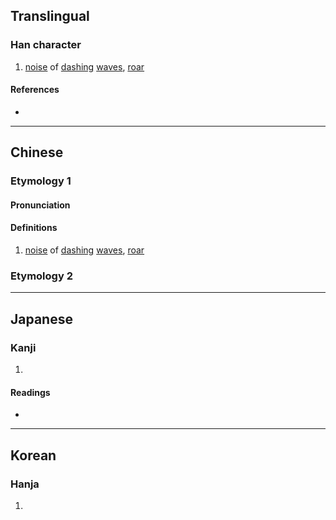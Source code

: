 {{character info/new}}
==Translingual==

===Han character===
{{Han char|rn=85|rad=水|as=11|sn=14|four=32127|canj=EUBB|ids=⿰氵崩}}

# [[noise]] of [[dash]]ing [[wave]]s, [[roar]]

====References====
* {{Han ref|kx=0647.060|dkj=18170|dj=1057.040|hdz=31724.040|uh=6F30|ud=28464|bh=E2A7|bd=58023}}

----

==Chinese==
{{zh-forms}}

===Etymology 1===
====Pronunciation====
{{zh-pron
|m=pēng
|c=paang1
|mc=y
|oc=y
|ma=
|cat=n
}}

====Definitions====
{{zh-hanzi}}

# [[noise]] of [[dash]]ing [[wave]]s, [[roar]]

===Etymology 2===
{{zh-see|奔|a|to [[run]] [[fast]]; to [[rush]] about}}

----

==Japanese==

===Kanji===
{{ja-kanji|grade=|rs=水11}}

# {{rfdef|ja|sort=水11}}

====Readings====
* {{ja-readings|on=[[ほう]] (hō), [[ひょう]] (hyō)|kun=}}

----

==Korean==

===Hanja===
{{ko-hanja|hangeul=불|eumhun=|rv=bul|mr=pul|y=pul}}

# {{rfdef|ko|sort=水11}}